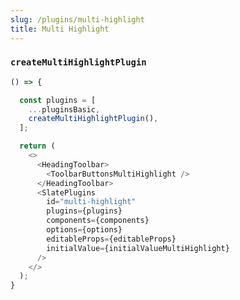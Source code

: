 ```yaml
---
slug: /plugins/multi-highlight
title: Multi Highlight
---
```


### `createMultiHighlightPlugin`

```ts live
() => {

  const plugins = [
    ...pluginsBasic,
    createMultiHighlightPlugin(),
  ];

  return (
    <>
      <HeadingToolbar>
        <ToolbarButtonsMultiHighlight />
      </HeadingToolbar>
      <SlatePlugins
        id="multi-highlight"
        plugins={plugins}
        components={components}
        options={options}
        editableProps={editableProps}
        initialValue={initialValueMultiHighlight}
      />
    </>
  );
}
```
